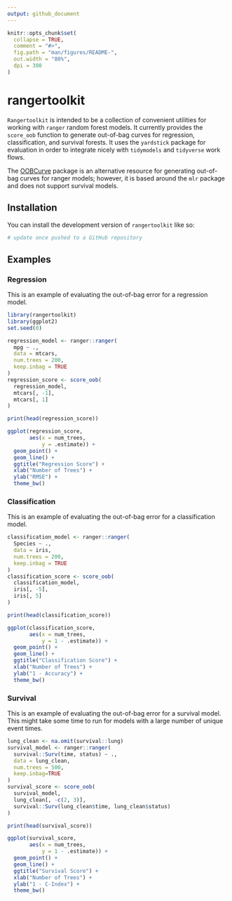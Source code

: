 ```yaml
---
output: github_document
---
```


<!-- README.md is generated from README.Rmd. Please edit that file -->

```r
knitr::opts_chunk$set(
  collapse = TRUE,
  comment = "#>",
  fig.path = "man/figures/README-",
  out.width = "80%",
  dpi = 300
)
```

# rangertoolkit

<!-- badges: start -->
<!-- badges: end -->

`Rangertoolkit` is intended to be a collection of convenient utilities for working with `ranger` random forest models.
It currently provides the `score_oob` function to generate out-of-bag curves for regression, classification, and survival forests.
It uses the `yardstick` package for evaluation in order to integrate nicely with `tidymodels` and `tidyverse` work flows.

The [OOBCurve](https://github.com/PhilippPro/OOBCurve) package is an alternative resource for generating out-of-bag curves for ranger models; however, it is based around the `mlr` package and does not support survival models.

## Installation

You can install the development version of `rangertoolkit` like so:

``` r
# update once pushed to a GitHub repository
```

## Examples

### Regression

This is an example of evaluating the out-of-bag error for a regression model.

```r
library(rangertoolkit)
library(ggplot2)
set.seed(0)

regression_model <- ranger::ranger(
  mpg ~ .,
  data = mtcars,
  num.trees = 200,
  keep.inbag = TRUE
)
regression_score <- score_oob(
  regression_model,
  mtcars[, -1],
  mtcars[, 1]
)

print(head(regression_score))
```

```r
ggplot(regression_score,
       aes(x = num_trees,
           y = .estimate)) +
  geom_point() +
  geom_line() +
  ggtitle("Regression Score") +
  xlab("Number of Trees") +
  ylab("RMSE") +
  theme_bw()
```

### Classification

This is an example of evaluating the out-of-bag error for a classification model.

```r
classification_model <- ranger::ranger(
  Species ~ .,
  data = iris,
  num.trees = 200,
  keep.inbag = TRUE
)
classification_score <- score_oob(
  classification_model,
  iris[, -5],
  iris[, 5]
)

print(head(classification_score))
```

```r
ggplot(classification_score,
       aes(x = num_trees,
           y = 1 - .estimate)) +
  geom_point() +
  geom_line() +
  ggtitle("Classification Score") +
  xlab("Number of Trees") +
  ylab("1 - Accuracy") +
  theme_bw()
```

### Survival

This is an example of evaluating the out-of-bag error for a survival model. 
This might take some time to run for models with a large number of unique event times.

```r
lung_clean <- na.omit(survival::lung)
survival_model <- ranger::ranger(
  survival::Surv(time, status) ~ .,
  data = lung_clean,
  num.trees = 500,
  keep.inbag=TRUE
)
survival_score <- score_oob(
  survival_model,
  lung_clean[, -c(2, 3)],
  survival::Surv(lung_clean$time, lung_clean$status)
)

print(head(survival_score))
```

```r
ggplot(survival_score,
       aes(x = num_trees,
           y = 1 - .estimate)) +
  geom_point() +
  geom_line() +
  ggtitle("Survival Score") +
  xlab("Number of Trees") +
  ylab("1 - C-Index") +
  theme_bw()
```


